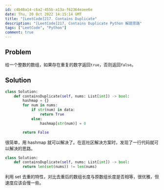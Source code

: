 ```yaml
---
id: c4b40a14-c6a2-455b-a13a-f62364eaee6e
date: Thu, 20 Oct 2022 14:15:14 GMT
title: "[LeetCode]217. Contains Duplicate"
description: "[LeetCode]217. Contains Duplicate Python 解题思路"
tags: ["LeetCode", "Python"]
comment: true
---
```


## Problem

给一个整数的数组，如果存在重复的数字返回`true`，否则返回`false`。

## Solution

```python
class Solution:
    def containsDuplicate(self, nums: List[int]) -> bool:
        hashmap = {}
        for num in nums:
            if str(num) in data:
                return True
            else:
                hashmap[str(num)] = 0

        return False
```

很简单，用 hashmap 就可以解决了。在逛社区解决方案时，发现了一行代码就可以解决的思路。

```python
class Solution:
    def containsDuplicate(self, nums: List[int]) -> bool:
        return len(set(nums)) != len(nums)
```

利用 set 去重的特性，对比去重后的数组长度与原数组长度是否相等，很优雅，但速度应该会慢一些。
